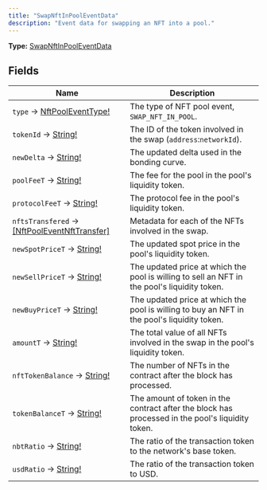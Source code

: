```yaml
---
title: "SwapNftInPoolEventData"
description: "Event data for swapping an NFT into a pool."
---
```


**Type:** [SwapNftInPoolEventData](/api-reference/types/swapnftinpooleventdata)

## Fields

| Name | Description |
|------|-------------|
| `type` → [NftPoolEventType!](/api-reference/types/nftpooleventtype) | The type of NFT pool event, `SWAP_NFT_IN_POOL`. |
| `tokenId` → [String!](/api-reference/types/string) | The ID of the token involved in the swap (`address`:`networkId`). |
| `newDelta` → [String!](/api-reference/types/string) | The updated delta used in the bonding curve. |
| `poolFeeT` → [String!](/api-reference/types/string) | The fee for the pool in the pool's liquidity token. |
| `protocolFeeT` → [String!](/api-reference/types/string) | The protocol fee in the pool's liquidity token. |
| `nftsTransfered` → [[NftPoolEventNftTransfer]](/api-reference/types/nftpooleventnfttransfer) | Metadata for each of the NFTs involved in the swap. |
| `newSpotPriceT` → [String!](/api-reference/types/string) | The updated spot price in the pool's liquidity token. |
| `newSellPriceT` → [String!](/api-reference/types/string) | The updated price at which the pool is willing to sell an NFT in the pool's liquidity token. |
| `newBuyPriceT` → [String!](/api-reference/types/string) | The updated price at which the pool is willing to buy an NFT in the pool's liquidity token. |
| `amountT` → [String!](/api-reference/types/string) | The total value of all NFTs involved in the swap in the pool's liquidity token. |
| `nftTokenBalance` → [String!](/api-reference/types/string) | The number of NFTs in the contract after the block has processed. |
| `tokenBalanceT` → [String!](/api-reference/types/string) | The amount of token in the contract after the block has processed in the pool's liquidity token. |
| `nbtRatio` → [String!](/api-reference/types/string) | The ratio of the transaction token to the network's base token. |
| `usdRatio` → [String!](/api-reference/types/string) | The ratio of the transaction token to USD. |

